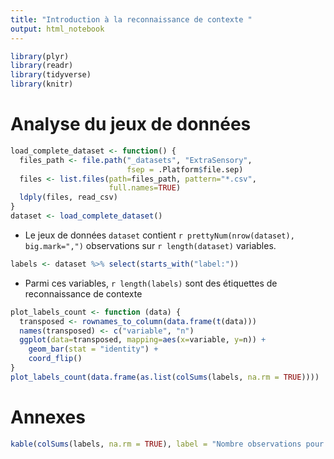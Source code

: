 ```yaml
---
title: "Introduction à la reconnaissance de contexte "
output: html_notebook
---
```


```r
library(plyr)
library(readr)
library(tidyverse)
library(knitr)
```

# Analyse du jeux de données

```r
load_complete_dataset <- function() {
  files_path <- file.path("_datasets", "ExtraSensory", 
                          fsep = .Platform$file.sep)
  files <- list.files(path=files_path, pattern="*.csv", 
                      full.names=TRUE)
  ldply(files, read_csv)
}
dataset <- load_complete_dataset()
```

  - Le jeux de données `dataset` contient `r prettyNum(nrow(dataset), big.mark=",")` observations sur `r length(dataset)` variables.

```r
labels <- dataset %>% select(starts_with("label:"))
```

  - Parmi ces variables, `r length(labels)` sont des étiquettes de reconnaissance de contexte

```r
plot_labels_count <- function (data) {
  transposed <- rownames_to_column(data.frame(t(data)))
  names(transposed) <- c("variable", "n")
  ggplot(data=transposed, mapping=aes(x=variable, y=n)) + 
    geom_bar(stat = "identity") +
    coord_flip() 
}
plot_labels_count(data.frame(as.list(colSums(labels, na.rm = TRUE))))
```


# Annexes



```r
kable(colSums(labels, na.rm = TRUE), label = "Nombre observations pour chaque étiquettes")
```
  
  